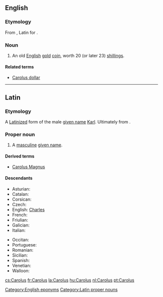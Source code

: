 ==English==

===Etymology===
From {{m|la|Carolus}}, Latin for {{etyl|la|en}} {{m|en|Charles}}.

===Noun===
{{en-noun|es}}

# {{lb|en|historical}} An old [[English]] [[gold]] [[coin]], worth 20 (or later 23) [[shilling]]s.

====Related terms====
* [[Carolus dollar]]

[[Category:English eponyms]]

----

==Latin==

===Etymology===
A [[Latinize]]d form of the {{etyl|de|la}} male [[given name]] [[Karl]]. Ultimately from {{der|la|gem-pro|*karlaz}}.

===Proper noun===
{{head|la|proper nouns}}

# A [[masculine]] [[given name]].

====Derived terms====
* [[Carolus Magnus]]

====Descendants====
{{top2}}
* Asturian: {{l|ast|Carlos}}
* Catalan: {{l|ca|Carles}}
* Corsican: {{l|co|Carulu}}
* Czech: {{l|cs|Karel}}
* English: [[Charles]]
* French: {{l|fr|Charles}}
* Friulian: {{l|fur|Carli}}
* Galician: {{l|gl|Carlos}}
* Italian: {{l|it|Carlo}}
{{mid2}}
* Occitan: {{l|oc|Carles}}
* Portuguese: {{l|pt|Carlos}}
* Romanian: {{l|ro|Carol}}
* Sicilian: {{l|scn|Carlu}}
* Spanish: {{l|es|Carlos}}
* Venetian: {{l|vec|Carlo}}
* Walloon: {{l|wa|Tchåle}}
{{bottom}}

[[Category:Latin proper nouns]]

[[cs:Carolus]]
[[fr:Carolus]]
[[la:Carolus]]
[[hu:Carolus]]
[[nl:Carolus]]
[[pt:Carolus]]